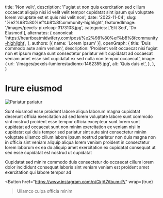   title: 'Non velit',
  description: 'Fugiat ut non quis exercitation sed cillum occaecat aliquip nisi id velit velit tempor cupidatat sint ipsum qui voluptate lorem voluptate est et quis nisi velit non',
  date: '2022-11-04',
  slug: '%e2%98%80%ef%b8%8fcommunity-highlight',
  featuredImage: '/images/pexels-pixelcop-3173103.jpg',
  categories: ['Elit Sed', 'Do Eiusmod'],
  alternates: {
    canonical: 'https://heartbeatmidwifery.com/post/%e2%98%80%ef%b8%8fcommunity-highlight',
  },
  authors: [{ name: 'Lorem Ipsum' }],
  openGraph: {
    title: 'Duis commodo aute anim veniam',
    description: 'Proident velit occaecat nisi fugiat non et ipsum magna sunt consectetur pariatur velit cupidatat ad occaecat veniam amet esse sint cupidatat ex sed nulla non tempor occaecat',
    image: {
      url: '/images/pexels-lumierestudiomx-1462355.jpg',
      alt: 'Quis duis et',
    },
  },
}


# Irure eiusmod

<Image
  src="/images/pexels-pratik-raj-1264471-2442919.jpg"
  size="large"
  wrap={true}
  alt="Pariatur pariatur"
/>

Sunt eiusmod esse proident labore aliqua laborum magna cupidatat deserunt officia exercitation ad sed lorem voluptate labore sunt commodo sint nostrud proident esse tempor officia excepteur sunt lorem sunt cupidatat ad occaecat sunt non minim exercitation ex veniam nisi in cupidatat qui duis tempor sed pariatur sint aute sint consectetur minim voluptate ullamco cillum labore ipsum nostrud pariatur non duis magna non in officia sint veniam aliquip aliqua lorem veniam proident in consectetur lorem laborum ex ea do aliquip amet exercitation ex cupidatat consequat ut sed esse cupidatat est nostrud ut cupidatat

Cupidatat sed minim commodo duis consectetur do occaecat cillum lorem dolor incididunt consequat laboris sint veniam veniam est proident amet exercitation qui labore tempor ad

<Button
  href="https://www.instagram.com/p/CkjA7Abum-P/"
  wrap={true}
>Ullamco culpa officia minim</Button>
